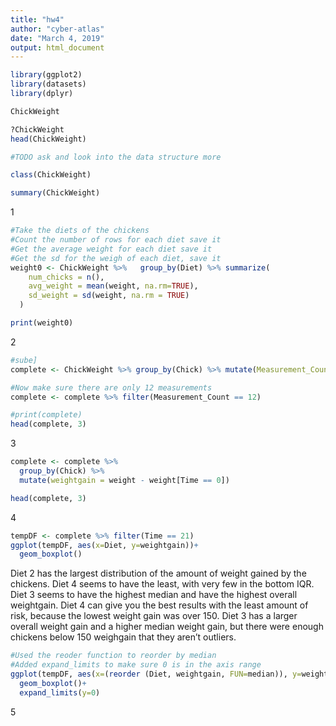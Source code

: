 ---
title: "hw4"
author: "cyber-atlas"
date: "March 4, 2019"
output: html_document
---

```{r}

library(ggplot2)
library(datasets)
library(dplyr)

ChickWeight

?ChickWeight
head(ChickWeight)

#TODO ask and look into the data structure more

class(ChickWeight)

summary(ChickWeight)
```
1

```{r}
#Take the diets of the chickens 
#Count the number of rows for each diet save it
#Get the average weight for each diet save it
#Get the sd for the weigh of each diet, save it
weight0 <- ChickWeight %>%   group_by(Diet) %>% summarize(
    num_chicks = n(),
    avg_weight = mean(weight, na.rm=TRUE),
    sd_weight = sd(weight, na.rm = TRUE)
  )

print(weight0)

```
2

```{r}

#sube]
complete <- ChickWeight %>% group_by(Chick) %>% mutate(Measurement_Count =n())

#Now make sure there are only 12 measurements
complete <- complete %>% filter(Measurement_Count == 12)

#print(complete)
head(complete, 3)

```

3

```{r}
complete <- complete %>%
  group_by(Chick) %>%
  mutate(weightgain = weight - weight[Time == 0])

head(complete, 3)

```

4

```{r}

tempDF <- complete %>% filter(Time == 21)
ggplot(tempDF, aes(x=Diet, y=weightgain))+
  geom_boxplot()

```

Diet 2 has the largest distribution of the amount of weight gained by the chickens. Diet 4 seems to have the least, with very few in the bottom IQR. Diet 3 seems to have the highest median and have the highest overall weightgain. Diet 4 can give you the best results with the least amount of risk, because the lowest weight gain was over 150. Diet 3 has a larger overall weight gain and a higher median weight gain, but there were enough chickens below 150 weighgain that they aren't outliers.

```{r}

#Used the reoder function to reorder by median
#Added expand_limits to make sure 0 is in the axis range
ggplot(tempDF, aes(x=(reorder (Diet, weightgain, FUN=median)), y=weightgain))+
  geom_boxplot()+ 
  expand_limits(y=0)

```

5

```{r}



```